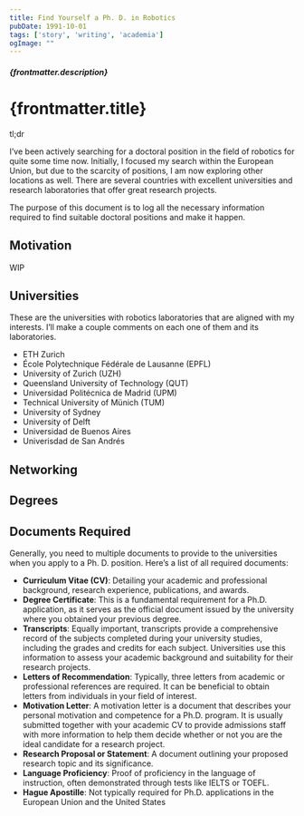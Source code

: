 ```yaml
---
title: Find Yourself a Ph. D. in Robotics
pubDate: 1991-10-01
tags: ['story', 'writing', 'academia']
ogImage: ""
---
```


<h5 class="mb-3 text-sm">{frontmatter.description}</h5>

# {frontmatter.title}

tl;dr

I’ve been actively searching for a doctoral position in the field of robotics for quite some time now. Initially, I focused my search within the European Union, but due to the scarcity of positions, I am now exploring other locations as well. There are several countries with excellent universities and research laboratories that offer great research projects.

The purpose of this document is to log all the necessary information required to find suitable doctoral positions and make it happen.

## Motivation

WIP

## Universities

These are the universities with robotics laboratories that are aligned with my interests. I’ll make a couple comments on each one of them and its laboratories.

- ETH Zurich
- École Polytechnique Fédérale de Lausanne (EPFL)
- University of Zurich (UZH)
- Queensland University of Technology (QUT)
- Universidad Politécnica de Madrid (UPM)
- Technical University of Münich (TUM)
- University of Sydney
- University of Delft
- Universidad de Buenos Aires
- Univerisdad de San Andrés

## Networking

## Degrees

## Documents Required

Generally, you need to multiple documents to provide to the universities when you apply to a Ph. D. position. Here’s a list of all required documents:

- **Curriculum Vitae (CV)**: Detailing your academic and professional background, research experience, publications, and awards.
- **Degree Certificate**: This is a fundamental requirement for a Ph.D. application, as it serves as the official document issued by the university where you obtained your previous degree.
- **Transcripts**: Equally important, transcripts provide a comprehensive record of the subjects completed during your university studies, including the grades and credits for each subject. Universities use this information to assess your academic background and suitability for their research projects.
- **Letters of Recommendation**: Typically, three letters from academic or professional references are required. It can be beneficial to obtain letters from individuals in your field of interest.
- **Motivation Letter**: A motivation letter is a document that describes your personal motivation and competence for a Ph.D. program. It is usually submitted together with your academic CV to provide admissions staff with more information to help them decide whether or not you are the ideal candidate for a research project.
- **Research Proposal or Statement**: A document outlining your proposed research topic and its significance.
- **Language Proficiency**: Proof of proficiency in the language of instruction, often demonstrated through tests like IELTS or TOEFL.
- **Hague Apostille**: Not typically required for Ph.D. applications in the European Union and the United States
